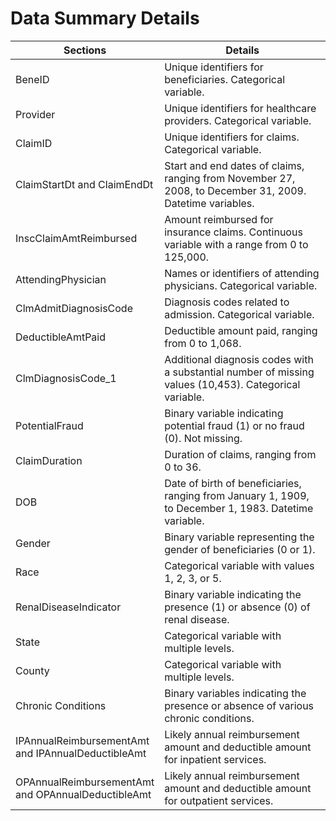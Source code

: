 Data Summary Details
====================

| Sections                                       | Details                                                                                                    |
|------------------------------------------------|------------------------------------------------------------------------------------------------------------|
| BeneID                                         | Unique identifiers for beneficiaries. Categorical variable.                                                |
| Provider                                       | Unique identifiers for healthcare providers. Categorical variable.                                         |
| ClaimID                                        | Unique identifiers for claims. Categorical variable.                                                        |
| ClaimStartDt and ClaimEndDt                    | Start and end dates of claims, ranging from November 27, 2008, to December 31, 2009. Datetime variables.  |
| InscClaimAmtReimbursed                         | Amount reimbursed for insurance claims. Continuous variable with a range from 0 to 125,000.              |
| AttendingPhysician                             | Names or identifiers of attending physicians. Categorical variable.                                         |
| ClmAdmitDiagnosisCode                         | Diagnosis codes related to admission. Categorical variable.                                                 |
| DeductibleAmtPaid                              | Deductible amount paid, ranging from 0 to 1,068.                                                            |
| ClmDiagnosisCode_1                            | Additional diagnosis codes with a substantial number of missing values (10,453). Categorical variable.     |
| PotentialFraud                                 | Binary variable indicating potential fraud (1) or no fraud (0). Not missing.                                |
| ClaimDuration                                 | Duration of claims, ranging from 0 to 36.                                                                   |
| DOB                                            | Date of birth of beneficiaries, ranging from January 1, 1909, to December 1, 1983. Datetime variable.     |
| Gender                                         | Binary variable representing the gender of beneficiaries (0 or 1).                                           |
| Race                                           | Categorical variable with values 1, 2, 3, or 5.                                                             |
| RenalDiseaseIndicator                         | Binary variable indicating the presence (1) or absence (0) of renal disease.                                |
| State                                          | Categorical variable with multiple levels.                                                                  |
| County                                         | Categorical variable with multiple levels.                                                                  |
| Chronic Conditions                             | Binary variables indicating the presence or absence of various chronic conditions.                           |
| IPAnnualReimbursementAmt and IPAnnualDeductibleAmt | Likely annual reimbursement amount and deductible amount for inpatient services.                             |
| OPAnnualReimbursementAmt and OPAnnualDeductibleAmt | Likely annual reimbursement amount and deductible amount for outpatient services.                            |
